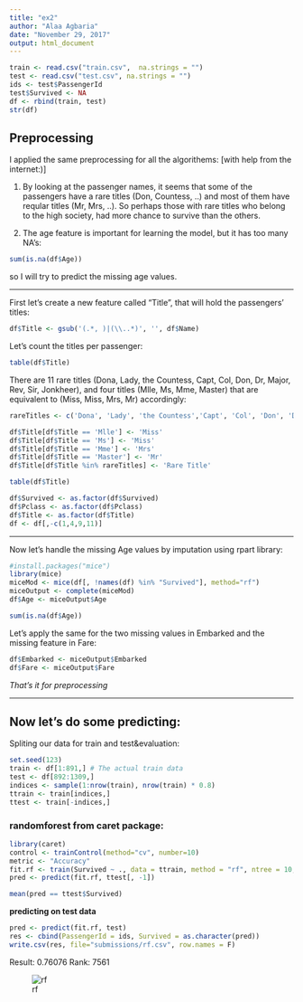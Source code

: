 ```yaml
---
title: "ex2"
author: "Alaa Agbaria"
date: "November 29, 2017"
output: html_document
---
```


```r
train <- read.csv("train.csv",  na.strings = "")
test <- read.csv("test.csv", na.strings = "")
ids <- test$PassengerId
test$Survived <- NA
df <- rbind(train, test)
str(df)
```

## Preprocessing
I applied the same preprocessing for all the algorithems: [with help from the internet:)]

1. By looking at the passenger names, it seems that some of the passengers have a rare titles (Don, Countess, ..) and most of them have reqular titles (Mr, Mrs, ..). So perhaps those with rare titles who belong to the high society, had more chance to survive than the others.

2. The age feature is important for learning the model, but it has too many NA's:
```r
sum(is.na(df$Age))
```
so I will try to predict the missing age values.

***

First let's create a new feature called "Title", that will hold the passengers' titles:
```r
df$Title <- gsub('(.*, )|(\\..*)', '', df$Name)
```
Let's count the titles per passenger:
```r
table(df$Title)
```
There are 11 rare titles (Dona, Lady, the Countess, Capt, Col, Don, Dr, Major, Rev, Sir, Jonkheer), and four titles (Mlle, Ms, Mme, Master) that are equivalent to (Miss, Miss, Mrs, Mr) accordingly:
```r
rareTitles <- c('Dona', 'Lady', 'the Countess','Capt', 'Col', 'Don', 'Dr', 'Major', 'Rev', 'Sir', 'Jonkheer')

df$Title[df$Title == 'Mlle'] <- 'Miss' 
df$Title[df$Title == 'Ms'] <- 'Miss'
df$Title[df$Title == 'Mme'] <- 'Mrs'
df$Title[df$Title == 'Master'] <- 'Mr'
df$Title[df$Title %in% rareTitles] <- 'Rare Title'

table(df$Title)
```
```r
df$Survived <- as.factor(df$Survived)
df$Pclass <- as.factor(df$Pclass)
df$Title <- as.factor(df$Title)
df <- df[,-c(1,4,9,11)]
```
 
***
 
Now let's handle the missing Age values by imputation using rpart library:
 
```r
#install.packages("mice")
library(mice)
miceMod <- mice(df[, !names(df) %in% "Survived"], method="rf")
miceOutput <- complete(miceMod)
df$Age <- miceOutput$Age
```
```r
sum(is.na(df$Age))
```
Let's apply the same for the two missing values in Embarked and the missing feature in Fare:
```r
df$Embarked <- miceOutput$Embarked
df$Fare <- miceOutput$Fare
```

*That's it for preprocessing*

***

## Now let's do some predicting:

Spliting our data for train and test&evaluation:

```r
set.seed(123)
train <- df[1:891,] # The actual train data
test <- df[892:1309,]
indices <- sample(1:nrow(train), nrow(train) * 0.8)
ttrain <- train[indices,] 
ttest <- train[-indices,]
```

### randomforest from caret package:

```r
library(caret)
control <- trainControl(method="cv", number=10)
metric <- "Accuracy"
fit.rf <- train(Survived ~ ., data = ttrain, method = "rf", ntree = 10,  metric = metric, trControl = control, tuneGrid = expand.grid(.mtry = c(5)))
pred <- predict(fit.rf, ttest[, -1])
```
```r
mean(pred == ttest$Survived)
```

**predicting on test data**

```r
pred <- predict(fit.rf, test)
res <- cbind(PassengerId = ids, Survived = as.character(pred))
write.csv(res, file="submissions/rf.csv", row.names = F)
```

Result: 0.76076
Rank: 7561

![rf](/images/rf.png)



<!-- ### randomforest from randomForest package: -->

<!-- ```{r} -->
<!-- library(randomForest) -->
<!-- model <- randomForest(Survived ~ ., data = ttrain) -->
<!-- pred <- predict(model, ttest[, -1]) -->
<!-- mean(pred == ttest$Survived) -->
<!-- ``` -->

<!-- ```{r} -->
<!-- titanic.rpart <- rpart(Survived ~ ., data = ttrain) -->

<!-- library(rattle) -->
<!-- library(rpart.plot) -->
<!-- fancyRpartPlot(titanic.rpart) -->

<!-- pred <- predict(titanic.rpart, ttest[, -1], type = "class") -->
<!-- mean(pred == ttest$Survived) -->
<!-- ``` -->

<!-- ```{r} -->
<!-- ttrain_1 = data.matrix(ttrain, rownames.force = T) -->
<!-- indices <- sample(1:nrow(ttrain_1),nrow(ttrain_1)*0.8) -->
<!-- knnTrain <- ttrain_1[indices,] -->
<!-- knnTest <- ttrain_1[-indices,] -->

<!-- library(class) -->
<!-- pred = knn(knnTrain, knnTest, cl=as.factor(knnTrain[,'Survived']), k = 3) -->
<!-- mean(pred == knnTest[,'Survived']) -->
<!-- ``` -->

<!-- ```{r} -->
<!-- library(e1071) -->
<!-- train.svm <- svm(as.factor(Survived) ~ ., knnTrain, cost = 1, kernel = 'linear') -->
<!-- pred <- predict(train.svm, knnTest[,-1]) -->
<!-- mean(pred == knnTest[,1]) -->
<!-- ``` -->

<!-- ```{r} -->
<!-- train.tune <- tune.svm(as.factor(Survived) ~ ., data = as.data.frame(knnTrain), kernel='polynomial', degree=5, cost=1) -->
<!-- train.svm <- svm(as.factor(Survived) ~ ., as.data.frame(knnTrain), cost = train.tune$best.model$cost, gamma = train.tune$best.model$gamma, coef0 = train.tune$best.model$coef0, kernel='polynomial', degree=5) -->
<!-- pred <- predict(train.svm, newdata = knnTest[,-1]) -->
<!-- mean(pred == knnTest[,1]) -->
<!-- ``` -->